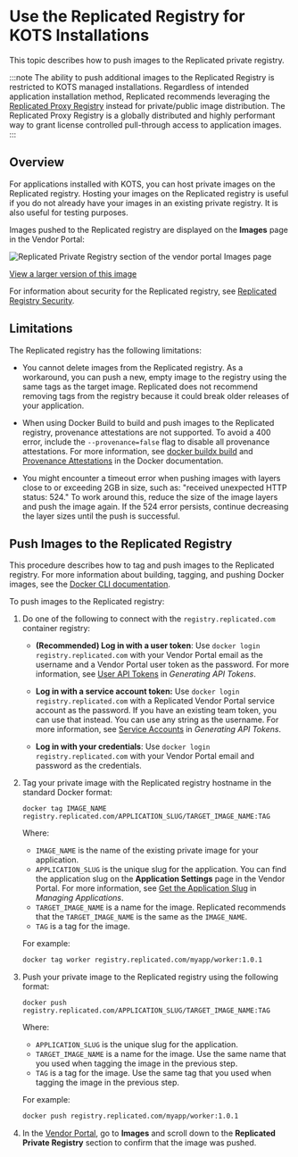 
# Use the Replicated Registry for KOTS Installations

This topic describes how to push images to the Replicated private registry.

:::note
The ability to push additional images to the Replicated Registry is restricted to KOTS managed installations. Regardless of intended application installation method, Replicated recommends leveraging the [Replicated Proxy Registry](/vendor/private-images-about) instead for private/public image distribution. The Replicated Proxy Registry is a globally distributed and highly performant way to grant license controlled pull-through access to application images. 
:::

## Overview

For applications installed with KOTS, you can host private images on the Replicated registry. Hosting your images on the Replicated registry is useful if you do not already have your images in an existing private registry. It is also useful for testing purposes.

Images pushed to the Replicated registry are displayed on the **Images** page in the Vendor Portal:

![Replicated Private Registry section of the vendor portal Images page](/images/images-replicated-registry.png)

[View a larger version of this image](/images/images-replicated-registry.png)

For information about security for the Replicated registry, see [Replicated Registry Security](packaging-private-registry-security).

## Limitations

The Replicated registry has the following limitations:

* You cannot delete images from the Replicated registry. As a workaround, you can push a new, empty image to the registry using the same tags as the target image. Replicated does not recommend removing tags from the registry because it could break older releases of your application.

* When using Docker Build to build and push images to the Replicated registry, provenance attestations are not supported. To avoid a 400 error, include the `--provenance=false` flag to disable all provenance attestations. For more information, see [docker buildx build](https://docs.docker.com/engine/reference/commandline/buildx_build/#provenance) and [Provenance Attestations](https://docs.docker.com/build/attestations/slsa-provenance/) in the Docker documentation.

* You might encounter a timeout error when pushing images with layers close to or exceeding 2GB in size, such as: "received unexpected HTTP status: 524." To work around this, reduce the size of the image layers and push the image again. If the 524 error persists, continue decreasing the layer sizes until the push is successful.

## Push Images to the Replicated Registry

This procedure describes how to tag and push images to the Replicated registry. For more information about building, tagging, and pushing Docker images, see the
[Docker CLI documentation](https://docs.docker.com/engine/reference/commandline/cli/).

To push images to the Replicated registry:

1. Do one of the following to connect with the `registry.replicated.com` container registry:
   * **(Recommended) Log in with a user token**: Use `docker login registry.replicated.com` with your Vendor Portal email as the username and a Vendor Portal user token as the password. For more information, see [User API Tokens](replicated-api-tokens#user-api-tokens) in _Generating API Tokens_.
   * **Log in with a service account token:** Use `docker login registry.replicated.com` with a Replicated Vendor Portal service account as the password. If you have an existing team token, you can use that instead. You can use any string as the username. For more information, see [Service Accounts](replicated-api-tokens#service-accounts) in _Generating API Tokens_.
   
      <TeamTokenNote/>

   * **Log in with your credentials**: Use `docker login registry.replicated.com` with your Vendor Portal email and password as the credentials.

1. Tag your private image with the Replicated registry hostname in the standard
Docker format:

   ```
   docker tag IMAGE_NAME registry.replicated.com/APPLICATION_SLUG/TARGET_IMAGE_NAME:TAG
   ```

   Where:
   * `IMAGE_NAME` is the name of the existing private image for your application.
   * `APPLICATION_SLUG` is the unique slug for the application. You can find the application slug on the **Application Settings** page in the Vendor Portal. For more information, see [Get the Application Slug](/vendor/vendor-portal-manage-app#slug) in _Managing Applications_.
   * `TARGET_IMAGE_NAME` is a name for the image. Replicated recommends that the `TARGET_IMAGE_NAME` is the same as the `IMAGE_NAME`.
   * `TAG` is a tag for the image.

   For example:

   ```bash
   docker tag worker registry.replicated.com/myapp/worker:1.0.1
   ```

1. Push your private image to the Replicated registry using the following format:

   ```
   docker push registry.replicated.com/APPLICATION_SLUG/TARGET_IMAGE_NAME:TAG
   ```
   Where:
   * `APPLICATION_SLUG` is the unique slug for the application.
   * `TARGET_IMAGE_NAME` is a name for the image. Use the same name that you used when tagging the image in the previous step. 
   * `TAG` is a tag for the image. Use the same tag that you used when tagging the image in the previous step.

   For example:

   ```bash
   docker push registry.replicated.com/myapp/worker:1.0.1
   ```    

1. In the [Vendor Portal](https://vendor.replicated.com/), go to **Images** and scroll down to the **Replicated Private Registry** section to confirm that the image was pushed. 
